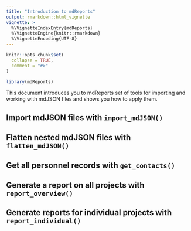 ```yaml
---
title: "Introduction to mdReports"
output: rmarkdown::html_vignette
vignette: >
  %\VignetteIndexEntry{mdReports}
  %\VignetteEngine{knitr::rmarkdown}
  %\VignetteEncoding{UTF-8}
---
```


```r
knitr::opts_chunk$set(
  collapse = TRUE,
  comment = "#>"
)
```

```r
library(mdReports)
```

This document introduces you to mdReports set of tools for importing and working with mdJSON files and shows you how to apply them. 

## Import mdJSON files with `import_mdJSON()`

## Flatten nested mdJSON files with `flatten_mdJSON()`

## Get all personnel records with `get_contacts()`

## Generate a report on all projects with `report_overview()`

## Generate reports for individual projects with `report_individual()`
